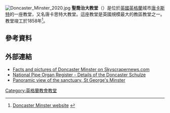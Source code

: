 {{expand|time=2015-01-20T07:30:03+00:00}}
[[File:Doncaster_Minster_2020.jpg|thumb]]
'''聖喬治大教堂'''（{{lang-en|St George's Minster}}）是位於[[英國|英國]][[英格蘭|英格蘭]]城市[[唐卡斯特|唐卡斯特]]的一座教堂，又名唐卡思特大教堂。這座教堂是英國規模最大的教區教堂之一。教堂竣工於1858年<ref name=own>[http://www.doncasterminster.org/doncaster-minster-history-and-heritage/doncaster-minster-history-and-heritage.asp Doncaster Minster website] {{webarchive|url=https://web.archive.org/web/20120321151404/http://www.doncasterminster.org/doncaster-minster-history-and-heritage/doncaster-minster-history-and-heritage.asp |date=2012-03-21 }}</ref>。
==參考資料==
{{Reflist}}
==外部連結==
{{commons category|Saint George's Minster, Doncaster}}
* [http://www.skyscrapernews.com/buildings.php?id=3629 Facts and pictures of Doncaster Minster on Skyscrapernews.com]
* [http://www.npor.org.uk/cgi-bin/Rsearch.cgi?Fn=Rsearch&rec_index=N02902 National Pipe Organ Register - Details of the Doncaster Schulze]
* [http://www.bbc.co.uk/southyorkshire/content/images/2006/08/07/st_george_225_225x70.jpg Panoramic view of the sanctuary, St George's Minster]
[[Category:英格蘭教會教堂|Category:英格蘭教會教堂]]